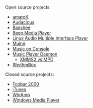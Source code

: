 Open source projects:
* [http://amarok.kde.org/ amaroK]
* [http://audacious-media-player.org/Main_Page Audacious]
* [http://banshee-project.org/Main_Page Banshee]
* [http://www.beep-media-player.org/site/BMPx_Homepage Beep Media Player]
* [http://fondriest.frederic.free.fr/realisations/lamip/ Linux Audio Multiple Interface Player]
* [http://muine-player.org/wiki/Main_Page Muine]
* [http://moc.daper.net/ Music on Console]
* [http://www.musicpd.org/ Music Player Daemon]
** [[XMMS2 vs MPD]]
* [http://www.gnome.org/projects/rhythmbox/ RhythmBox]


Closed source projects:
* [http://www.foobar2000.org/ Foobar 2000]
* [http://www.apple.com/itunes/ iTunes]
* [http://www.winamp.com/ WinAmp]
* [http://www.microsoft.com/windows/windowsmedia/mp10/default.aspx Windows Media Player]